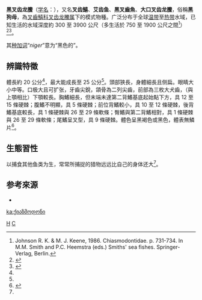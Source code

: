 {{Speciesbox
| taxon = Chiasmodon niger
| image = Chiasmodon niger.jpg
| image_width = 250px
| image2 = Chiasmodon niger dorsal.jpg
| image2_width = 250px
| image2_caption = 黑叉齒龍鰧的側視與俯視圖， 翻攝於圖鑑<br>《''Oceanic Ichthyology''》
| status = NE
| status_system = 
| authority = [[James_Yate_Johnson|Johnson]], 1864<ref>{{cite journal | author = Johnson, J. Y. | title = Description of three new genera of marine fishes obtained at Madeira | journal = Annals and Magazine of Natural History | volume = 1864 | number = 3 | pages = 70–78 | year = 1984 | url = }}</ref>
| synonyms = 
* ''Chiasmodon bolangeri'' <br><small>Osório, 1909<br></small>
* ''Chiasmodon braueri'' <br><small>Weber, 1913<br></small>
* ''Chiasmodus niger'' <br><small>（Johnson, 1863）<br></small>
* ''Ponerodon vastator'' <br><small>Alcock，1890<br></small>
}}
'''黑叉齿龙鰧'''（[[学名|学名]]：''{{lang|la|Chiasmodon niger}}''），又名'''叉齿鱚'''、'''艾齿鱼'''、'''黑叉齒魚'''、'''大口叉齿龙鰧'''，俗稱'''黑狗母'''，為[[叉齒鱚科|叉齒鱚科]][[叉齿龙鰧属|叉齿龙鰧属]]下的模式物種。广泛分布于全球[[温带|温带]]至[[热带|热带]]水域，已知生活的水域深度約 300 至 3900 公尺（多生活於 750 至 1900 公尺之間<ref name=J&M1986B.>Johnson R. K. & M. J. Keene, 1986. Chiasmodontidae. p. 731-734. In M.M. Smith and P.C. Heemstra (eds.) Smiths' sea fishes. Springer-Verlag, Berlin.</ref>）<ref name = L&S2011>{{cite book | author = 廖運志, 邵廣昭 | title = 印象深海 | publisher = 國立海洋生物博物館 | year = 2011 | url = | isbn = 978-986-02-8805-6 }}</ref><ref>{{cite web | url = http://fishbase.sinica.edu.tw/Summary/SpeciesSummary.php?ID=10192&genusname=Chiasmodon&speciesname=niger&AT=Chiasmodon+niger | title = Chiasmodon niger | author = [[FishBase|FishBase]] | accessdate = 2009年3月 }}</ref>。

其[[种加词|种加词]]“''niger''”意为“黑色的”。

== 辨識特徵 ==
體長約 20 公分<ref name = L&S2011/>，最大能成長至 25 公分<ref name=J&M1986B./>。頭部狹長，身體細長且侧扁。眼睛大小中等。口极大且可扩张，牙齒尖銳，頜骨為二列尖齒，前部為三枚大犬齒，（與上顎相比）下顎較長。胸鰭細長，但末端未達第二背鰭基底起始點下方，具 12 至 15 條硬棘；腹鰭不明顯，具 5 條硬棘；前位背鰭較小，具 10 至 12 條硬棘，後背鰭基底較長，具 1 條硬棘與 26 至 29 條軟條；臀鰭與第二背鰭相對，具 1 條硬棘與 26 至 29 條軟條；尾鰭呈叉型，具 9 條硬棘。體色呈黑褐色或黑色，體表無鱗片<ref name = FishDBc.niger>{{cite web | url = http://fishdb.sinica.edu.tw/chi/species.php?science=Chiasmodon%20niger | title = 黑叉齒魚 | author = 台湾鱼类资料库 | accessdate = 2012-01-16 | archive-date = 2016-03-04 | archive-url = https://web.archive.org/web/20160304191858/http://fishdb.sinica.edu.tw/chi/species.php?science=Chiasmodon%20niger | dead-url = no }}</ref>。

== 生態習性 ==
以捕食其他鱼类为生，常常所捕捉的猎物远远比自己的身体还大<ref name = FishDBc.niger/>。

== 参考來源 ==
{{reflist}}
{{refbegin}}
* {{cite book | author = 沈世傑等人 | title = 臺灣魚類誌 | publisher = 國立台灣大學動物系 | year = 1993  | url = | isbn = 957-9019-44-4 }}
{{refend}}

{{Taxonbar}}
[[Category:叉齒鱚科|H]]
[[Category:1864年描述的鱼类|C]]

[[ka:ქიაზმოდონი|ka:ქიაზმოდონი]]